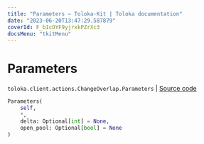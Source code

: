 ```yaml
---
title: "Parameters — Toloka-Kit | Toloka documentation"
date: "2023-06-20T13:47:29.587879"
coverId: F_bIcOYF9yjrxkPZrXc3
docsMenu: "tkitMenu"
---
```


# Parameters

`toloka.client.actions.ChangeOverlap.Parameters` | [Source code](https://github.com/Toloka/toloka-kit/blob/v1.2.0/src/client/actions.py#L154)

```python
Parameters(
    self,
    *,
    delta: Optional[int] = None,
    open_pool: Optional[bool] = None
)
```